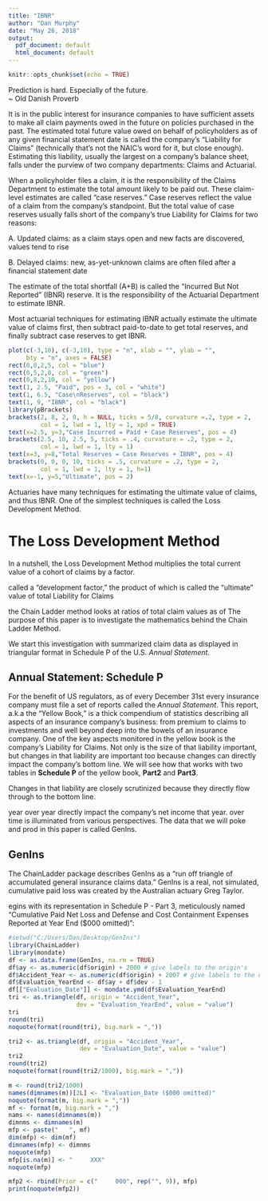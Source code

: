 ```yaml
---
title: "IBNR"
author: "Dan Murphy"
date: "May 26, 2018"
output:
  pdf_document: default
  html_document: default
---
```


```r
knitr::opts_chunk$set(echo = TRUE)
```

Prediction is hard. Especially of the future.  
\~ Old Danish Proverb

It is in the public interest for insurance companies 
to have sufficient assets to make all claim payments 
owed in the future on policies purchased in the past.
The estimated total future value owed on behalf of policyholders 
as of any given financial statement date is called the company’s 
“Liability for Claims” 
(technically that’s not the NAIC’s word for it, 
but close enough). 
Estimating this liability, usually the largest on a company's balance sheet, 
falls under the purview of two company departments: 
Claims and Actuarial.

When a policyholder files a claim, 
it is the responsibility of the Claims Department 
to estimate the total amount likely to be paid out. 
These claim-level estimates are called "case reserves." 
Case reserves reflect the value of a claim from the company’s standpoint. 
But the total value of case reserves usually falls short of the company’s 
true Liability for Claims for two reasons:

A. Updated claims: as a claim stays open and new facts are discovered, 
values tend to rise

B. Delayed claims: new, as-yet-unknown claims are often filed 
after a financial statement date

The estimate of the total shortfall (A+B) is called the 
“Incurred But Not Reported” (IBNR) reserve. 
It is the responsibility of the Actuarial Department to estimate IBNR.

Most actuarial techniques for estimating IBNR actually 
estimate the ultimate value of claims first, 
then subtract paid-to-date to get total reserves,
and finally subtract case reserves to get IBNR.

```r
plot(c(-3,10), c(-3,10), type = "n", xlab = "", ylab = "", 
     bty = "n", axes = FALSE)
rect(0,0,2,5, col = "blue")
rect(0,5,2,8, col = "green")
rect(0,8,2,10, col = "yellow")
text(1, 2.5, "Paid", pos = 3, col = "white")
text(1, 6.5, "Case\nReserves", col = "black")
text(1, 9, "IBNR", col = "black")
library(pBrackets)
brackets(2, 8, 2, 0, h = NULL, ticks = 5/8, curvature =.2, type = 2,
         col = 1, lwd = 1, lty = 1, xpd = TRUE)
text(x=2.5, y=3,"Case Incurred = Paid + Case Reserves", pos = 4)
brackets(2.5, 10, 2.5, 5, ticks = .4, curvature = .2, type = 2,
         col = 1, lwd = 1, lty = 1)
text(x=3, y=8,"Total Reserves = Case Reserves + IBNR", pos = 4)
brackets(0, 0, 0, 10, ticks = .5, curvature = .2, type = 2,
         col = 1, lwd = 1, lty = 1, h=1)
text(x=-1, y=5,"Ultimate", pos = 2)

```

Actuaries have many techniques for estimating the ultimate value of claims,
and thus IBNR.
One of the simplest techniques is called the Loss Development Method.

# The Loss Development Method

In a nutshell,
the Loss Development Method multiplies the total current value of 
a cohort of claims by a factor.

called a "development factor," 
the product of which is called the "ultimate" value of 
total Liability for Claims

the Chain Ladder method looks at ratios of
total claim values as of 
The purpose of this paper is 
to investigate the mathematics behind the Chain Ladder Method.

We start this investigation with summarized claim data 
as displayed in triangular format
in Schedule P of the U.S. *Annual Statement*.

## Annual Statement: Schedule P

For the benefit of US regulators, 
as of every December 31st every insurance company must file a 
set of reports called the *Annual Statement*.
This report, a.k.a the "Yellow Book," 
is a thick compendium 
of statistics describing all aspects of an insurance company's business:
from premium to claims to investments and well beyond
deep into the bowels of an insurance company.
One of the key aspects monitored in the yellow book is 
the company's Liability for Claims.
Not only is the size of that liability important, 
but changes in that liability are important too because 
changes can directly impact the 
company's bottom line.
We will see how that works with two tables in 
**Schedule P** of the yellow book,
**Part2** and **Part3**.

Changes in that liability are closely scrutinized because they directly 
flow through to the bottom line.

year over year directly impact the
company's net income that year. over time is illuminated from various perspectives. 
The data that we will poke and prod in this paper is called GenIns.

## GenIns

The ChainLadder package describes GenIns as a
"run off triangle of accumulated general insurance claims data."
GenIns is a real, not simulated, cumulative paid loss  was created by the Australian actuary Greg Taylor.


egins with its representation in Schedule P - Part 3, meticulously named “Cumulative Paid Net Loss and Defense and Cost Containment Expenses Reported at Year End ($000 omitted)”:

```r
#setwd("C:/Users/Dan/Desktop/GenIns")
library(ChainLadder)
library(mondate)
df <- as.data.frame(GenIns, na.rm = TRUE)
df$ay <- as.numeric(df$origin) + 2000 # give labels to the origin's
df$Accident_Year <- as.numeric(df$origin) + 2007 # give labels to the origin's
df$Evaluation_YearEnd <- df$ay + df$dev - 1
df[["Evaluation_Date"]] <- mondate.ymd(df$Evaluation_YearEnd)
tri <- as.triangle(df, origin = "Accident_Year", 
                   dev = "Evaluation_YearEnd", value = "value")
tri
round(tri)
noquote(format(round(tri), big.mark = ","))

tri2 <- as.triangle(df, origin = "Accident_Year", 
                    dev = "Evaluation_Date", value = "value")
tri2
round(tri2)
noquote(format(round(tri2/1000), big.mark = ","))

m <- round(tri2/1000)
names(dimnames(m))[2L] <- "Evaluation_Date ($000 omitted)"
noquote(format(m, big.mark = ","))
mf <- format(m, big.mark = ",")
nams <- names(dimnames(m))
dimnms <- dimnames(m)
mfp <- paste("   ", mf)
dim(mfp) <- dim(mf)
dimnames(mfp) <- dimnms
noquote(mfp)
mfp[is.na(m)] <- "     XXX"
noquote(mfp)

mfp2 <- rbind(Prior = c("     000", rep("", 9)), mfp)
print(noquote(mfp2))

```